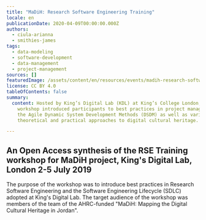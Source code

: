 ```yaml
---
title: "MaDiH: Research Software Engineering Training"
locale: en
publicationDate: 2020-04-09T00:00:00.000Z
authors:
  - ciula-arianna
  - smithies-james
tags:
  - data-modeling
  - software-development
  - data-management
  - project-management
sources: []
featuredImage: /assets/content/en/resources/events/madih-research-software-engineering-training/image.jpg
license: CC BY 4.0
tableOfContents: false
summary:
  content: Hosted by King’s Digital Lab (KDL) at King’s College London, the
    workshop introduced participants to best practices in project management,
    the Agile Dynamic System Development Methods (DSDM) as well as various
    theoretical and practical approaches to digital cultural heritage.

---
```


## An Open Access synthesis of the RSE Training workshop for MaDiH project, King's Digital Lab, London 2-5 July 2019

The purpose of the workshop was to introduce best practices in Research Software Engineering and the Software Engineering Lifecycle (SDLC) adopted at King's Digital Lab. The target audience of the workshop was members of the team of the AHRC-funded "MaDiH: Mapping the Digital Cultural Heritage in Jordan".
